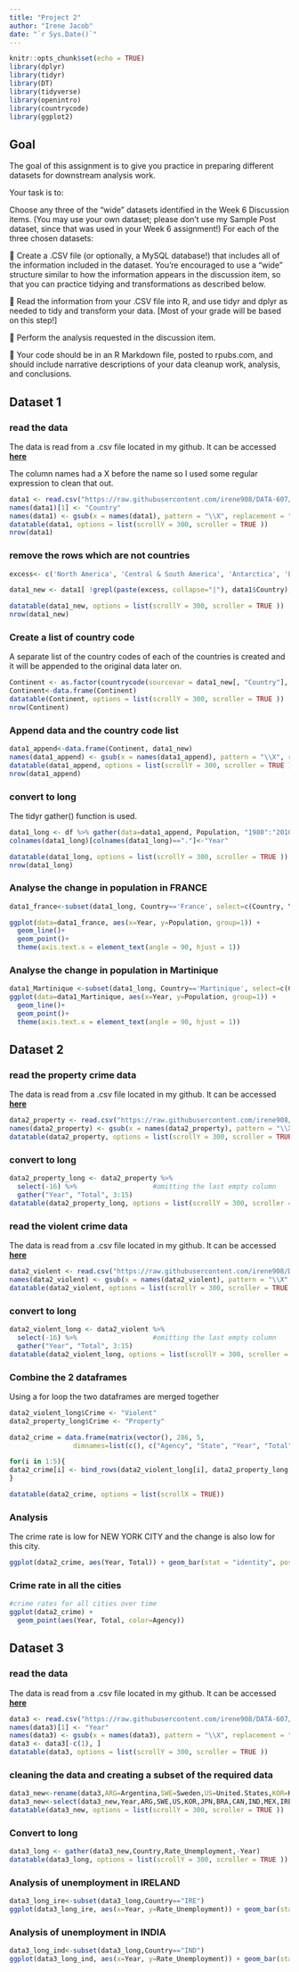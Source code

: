 ---
title: "Project 2"
author: "Irene Jacob"
date: "`r Sys.Date()`"
---

```{r setup, include=FALSE}
knitr::opts_chunk$set(echo = TRUE)
library(dplyr)
library(tidyr)
library(DT)
library(tidyverse)
library(openintro)
library(countrycode)
library(ggplot2)
```

## Goal
The goal of this assignment is to give you practice in preparing different datasets for downstream analysis work.

Your task is to:

Choose any three of the “wide” datasets identified in the Week 6 Discussion items. (You may use your own dataset; please don’t use my Sample Post dataset, since that was used in your Week 6 assignment!) For each of the three chosen datasets:

 Create a .CSV file (or optionally, a MySQL database!) that includes all of the information included in the dataset. You’re encouraged to use a “wide” structure similar to how the information appears in the discussion item, so that you can practice tidying and transformations as described below.

 Read the information from your .CSV file into R, and use tidyr and dplyr as needed to tidy and transform your data. [Most of your grade will be based on this step!]

 Perform the analysis requested in the discussion item.

 Your code should be in an R Markdown file, posted to rpubs.com, and should include narrative descriptions of your data cleanup work, analysis, and conclusions.

## Dataset 1
### read the data

The data is read from a .csv file located in my github. It can be accessed [**here**](https://github.com/irene908/DATA-607/blob/master/dataset1_project2.csv)

The column names had a X before the name so I used some regular expression to clean that out.
```{r}
data1 <- read.csv("https://raw.githubusercontent.com/irene908/DATA-607/master/dataset1_project2.csv")
names(data1)[1] <- "Country"
names(data1) <- gsub(x = names(data1), pattern = "\\X", replacement = "")
datatable(data1, options = list(scrollY = 300, scroller = TRUE ))
nrow(data1)
```

### remove the rows which are not countries

```{r}
excess<- c('North America', 'Central & South America', 'Antarctica', 'Eurasia', 'Middle East', 'Asia & Oceania', 'World', 'Africa', 'Europe', 'Former Czechoslovakia', 'Former Serbia and Montenegro', 'Former Yugoslavia', 'East', 'Hawaiian Trade Zone', 'U.S. Pacific Islands', 'Wake Island', 'Former U.S.S.R.')

data1_new <- data1[ !grepl(paste(excess, collapse="|"), data1$Country),]

datatable(data1_new, options = list(scrollY = 300, scroller = TRUE ))
nrow(data1_new)
```

### Create a list of country code

A separate list of the country codes of each of the countries is created and it will be appended to the original data later on.

```{r}
Continent <- as.factor(countrycode(sourcevar = data1_new[, "Country"], origin = "country.name", destination = "continent"))
Continent<-data.frame(Continent)
datatable(Continent, options = list(scrollY = 300, scroller = TRUE ))
nrow(Continent)
```

### Append data and the country code list

```{r}
data1_append<-data.frame(Continent, data1_new)
names(data1_append) <- gsub(x = names(data1_append), pattern = "\\X", replacement = "")
datatable(data1_append, options = list(scrollY = 300, scroller = TRUE ))
nrow(data1_append)
```

### convert to long 

The tidyr gather() function is used.
```{r}
data1_long <- df %>% gather(data=data1_append, Population, "1980":"2010")
colnames(data1_long)[colnames(data1_long)=="."]<-"Year" 

datatable(data1_long, options = list(scrollY = 300, scroller = TRUE ))
nrow(data1_long) 
```

### Analyse the change in population in FRANCE

```{r}
data1_france<-subset(data1_long, Country=='France', select=c(Country, Year, Population))

ggplot(data=data1_france, aes(x=Year, y=Population, group=1)) +
  geom_line()+
  geom_point()+
  theme(axis.text.x = element_text(angle = 90, hjust = 1))
```

### Analyse the change in population in Martinique

```{r}
data1_Martinique <-subset(data1_long, Country=='Martinique', select=c(Country, Year, Population))
ggplot(data=data1_Martinique, aes(x=Year, y=Population, group=1)) +
  geom_line()+
  geom_point()+
  theme(axis.text.x = element_text(angle = 90, hjust = 1))
```

## Dataset 2
### read the property crime data

The data is read from a .csv file located in my github. It can be accessed [**here**](https://github.com/irene908/DATA-607/blob/master/dataset2_project2.csv)

```{r}
data2_property <- read.csv("https://raw.githubusercontent.com/irene908/DATA-607/master/dataset2_project2.csv")
names(data2_property) <- gsub(x = names(data2_property), pattern = "\\X", replacement = "")
datatable(data2_property, options = list(scrollY = 300, scroller = TRUE ))
```

### convert to long 

```{r}
data2_property_long <- data2_property %>% 
  select(-16) %>%                   #omitting the last empty column
  gather("Year", "Total", 3:15)
datatable(data2_property_long, options = list(scrollY = 300, scroller = TRUE ))
```

### read the violent crime data

The data is read from a .csv file located in my github. It can be accessed [**here**](https://github.com/irene908/DATA-607/blob/master/dataset2.1_project2.csv)

```{r}
data2_violent <- read.csv("https://raw.githubusercontent.com/irene908/DATA-607/master/dataset2.1_project2.csv")
names(data2_violent) <- gsub(x = names(data2_violent), pattern = "\\X", replacement = "")
datatable(data2_violent, options = list(scrollY = 300, scroller = TRUE ))
```

### convert to long 

```{r}
data2_violent_long <- data2_violent %>% 
  select(-16) %>%                   #omitting the last empty column
  gather("Year", "Total", 3:15)
datatable(data2_violent_long, options = list(scrollY = 300, scroller = TRUE ))
```

### Combine the 2 dataframes

Using a for loop the two dataframes are merged together

```{r}
data2_violent_long$Crime <- "Violent"
data2_property_long$Crime <- "Property"

data2_crime = data.frame(matrix(vector(), 286, 5,
                dimnames=list(c(), c("Agency", "State", "Year", "Total", "Crime"))))

for(i in 1:5){
data2_crime[i] <- bind_rows(data2_violent_long[i], data2_property_long[i])
}

datatable(data2_crime, options = list(scrollX = TRUE))
```

### Analysis

The crime rate is low for NEW YORK CITY and the change is also low for this city.

```{r}
ggplot(data2_crime, aes(Year, Total)) + geom_bar(stat = "identity", position=position_dodge(), aes(fill = Crime)) + facet_wrap(.~Agency) + theme(axis.text.x = element_text(angle = 90, hjust = 1))
```

### Crime rate in all the cities

```{r}
#crime rates for all cities over time
ggplot(data2_crime) + 
  geom_point(aes(Year, Total, color=Agency))
```

## Dataset 3
### read the data

The data is read from a .csv file located in my github. It can be accessed [**here**](https://github.com/irene908/DATA-607/blob/master/dataset3_project2.csv)

```{r}
data3 <- read.csv("https://raw.githubusercontent.com/irene908/DATA-607/master/dataset3_project2.csv")
names(data3)[1] <- "Year"
names(data3) <- gsub(x = names(data3), pattern = "\\X", replacement = "")
data3 <- data3[-c(1), ]
datatable(data3, options = list(scrollY = 300, scroller = TRUE ))
```

### cleaning the data and creating a subset of the required data

```{r}
data3_new<-rename(data3,ARG=Argentina,SWE=Sweden,US=United.States,KOR=Korea..Rep.,JPN=Japan,BRA=Brazil,CAN=Canada,IND=India,MEX=Mexico,IRE=Ireland)
data3_new<-select(data3_new,Year,ARG,SWE,US,KOR,JPN,BRA,CAN,IND,MEX,IRE)
datatable(data3_new, options = list(scrollY = 300, scroller = TRUE ))
```

### Convert to long

```{r}
data3_long <- gather(data3_new,Country,Rate_Unemployment,-Year)
datatable(data3_long, options = list(scrollY = 300, scroller = TRUE ))
```

### Analysis of unemployment in IRELAND

```{r}
data3_long_ire<-subset(data3_long,Country=="IRE")
ggplot(data3_long_ire, aes(x=Year, y=Rate_Unemployment)) + geom_bar(stat='identity')
```

### Analysis of unemployment in INDIA

```{r}
data3_long_ind<-subset(data3_long,Country=="IND")
ggplot(data3_long_ind, aes(x=Year, y=Rate_Unemployment)) + geom_bar(stat='identity')
```